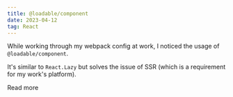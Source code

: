```yaml
---
title: @loadable/component
date: 2023-04-12
tag: React
---
```


While working through my webpack config at work, I noticed the usage of `@loadable/component`.

It's similar to `React.Lazy` but solves the issue of SSR (which is a requirement for my work's platform). 

<TextLink href="https://www.npmjs.com/package/@loadable/component">Read more</TextLink>

